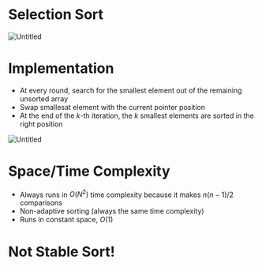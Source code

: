 # Selection Sort

![Untitled](https://file.notion.so/f/f/8038cab6-889d-4527-bc53-6849ec524bdd/7c363302-d18d-4181-bebd-1f96fe332e7a/Untitled.png?id=b6567683-829a-46a1-89da-18a6189ef274&table=block&spaceId=8038cab6-889d-4527-bc53-6849ec524bdd&expirationTimestamp=1722556800000&signature=nGrp7fS7euDdFGTIl3HZG4Iln7ZxCvxtzq_PC8w5ifc&downloadName=Untitled.png)

# Implementation

- At every round, search for the smallest element out of the remaining unsorted array
- Swap smallesat element with the current pointer position
- At the end of the $k$-th iteration, the $k$ smallest elements are sorted in the right position

![Untitled](https://prod-files-secure.s3.us-west-2.amazonaws.com/8038cab6-889d-4527-bc53-6849ec524bdd/72e6da11-5110-4e00-9378-802bb81f7068/Untitled.png)

# Space/Time Complexity

- Always runs in $O(N^2)$ time complexity because it makes $n(n-1)/2$ comparisons
- Non-adaptive sorting (always the same time complexity)
- Runs in constant space, $O(1)$

# Not Stable Sort!
